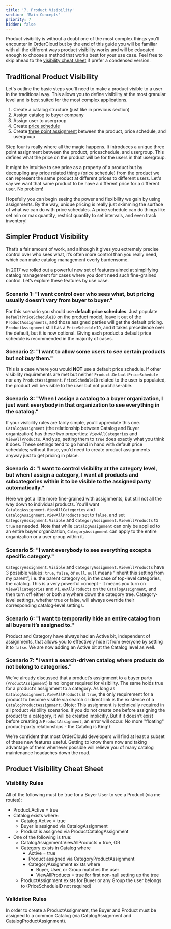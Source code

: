 ```yaml
---
title: '7. Product Visibility'
section: 'Main Concepts'
priority: 7
hidden: false
---
```


Product visibility is without a doubt one of the most complex things you'll encounter in OrderCloud but by the end of this guide you will be familiar with all the different ways product visibility works and will be educated enough to choose a method that works best for your use case. Feel free to skip ahead to the [visibility cheat sheet](#product-visibility-cheat-sheet) if prefer a condensed version.

## Traditional Product Visibility

Let's outline the basic steps you'll need to make a product visible to a user in the traditional way. This allows you to define visibility at the most granular level and is best suited for the most complex applications.

1. Create a catalog structure (just like in previous section)
2. Assign catalog to buyer company
3. Assign user to usergroup
4. Create [price schedule](TODO:link-to-api-reference)
5. Create [three point assignment](TODO:link-to-method) between the product, price schedule, and usergroup

Step four is really where all the magic happens. It introduces a unique three point assignment between the product, priceschedule, and usergroup. This defines what the price on the product will be for the users in that usergroup.

<!-- [TODO:link-to-image] -->

It might be intuitive to see price as a property of a product but by decoupling any price related things (price schedule) from the product we can represent the same product at different prices to different users. Let's say we want that same product to be have a different price for a different user. No problem!

<!-- [TODO:image-with-sameproduct-two-prices] -->

Hopefully you can begin seeing the power and flexibility we gain by using assignments. By the way, unique pricing is really just skimming the surface of what we can do with price schedules. A price schedule can do things like set min or max quantity, restrict quantity to set intervals, and even track inventory!

## Simpler Product Visibility

That’s a fair amount of work, and although it gives you extremely precise control over who sees what, it’s often more control than you really need, which can make catalog management overly burdensome.

In 2017 we rolled out a powerful new set of features aimed at simplifying catalog management for cases where you don’t need such fine-grained control. Let’s explore these features by use case.

### Scenario 1: "I want control over who sees what, but pricing usually doesn’t vary from buyer to buyer."

For this scenario you should use **default price schedules**. Just populate `DefaultPriceScheduleID` on the product model, leave it out of the `ProductAssignments`, and those assigned parties will get the default pricing. `ProductAssignment` still has a `PriceScheduleID`, and it takes precedence over the default, but it is now optional. Giving each product a default price schedule is recommended in the majority of cases.

### Scenario 2: "I want to allow some users to _see_ certain products but not _buy_ them."

This is a case where you would **NOT** use a default price schedule. If other visibility requirements are met but neither `Product.DefaultPriceSchedule` nor any `ProductAssignment.PriceScheduleID` related to the user is populated, the product will be visible to the user but not purchase-able.

### Scenario 3: "When I assign a catalog to a buyer organization, I just want everybody in that organization to see everything in the catalog."

If your visibility rules are fairly simple, you’ll appreciate this one. `CatalogAssignment` (the relationship between Catalog and Buyer organization) has these two properties: `ViewAllCategories` and `ViewAllProducts`. And yup, setting them to `true` does exactly what you think it does. These settings tend to go hand in hand with default price schedules; without those, you'd need to create product assignments anyway just to get pricing in place.

### Scenario 4: "I want to control visibility at the category level, but when I assign a category, I want all products and subcategories within it to be visible to the assigned party automatically."

Here we get a little more fine-grained with assignments, but still not all the way down to individual products. You’ll want `CatalogAssignment.ViewAllCategories` and `CatalogAssignment.ViewAllProducts` set to `false`, and set `CategoryAssignment.Visible` and `CategoryAssignment.ViewAllProducts` to `true` as needed. Note that while `CatalogAssignment` can only be applied to an entire buyer organization, `CategoryAssignment` can apply to the entire organization or a user group within it.

### Scenario 5: "I want everybody to see everything except a specific category."

`CategoryAssignment.Visible` and `CategoryAssignment.ViewAllProducts` have 3 possible values: `true`, `false`, or `null`. `null` means “inherit this setting from my parent”, i.e. the parent category or, in the case of top-level categories, the catalog. This is a very powerful concept - it means you turn on `ViewAllCategories` and `Vi.ewAllProducts` on the `CatalogAssignment`, and then turn off either or both anywhere down the category tree. Category-level settings, whether true or false, will always override their corresponding catalog-level settings.

### Scenario 6: "I want to temporarily hide an entire catalog from all buyers it’s assigned to."

Product and Category have always had an Active bit, independent of assignments, that allows you to effectively hide it from everyone by setting it to `false`. We are now adding an Active bit at the Catalog level as well.

### Scenario 7: "I want a search-driven catalog where products do not belong to categories."

We’ve already discussed that a product’s assignment to a buyer party (`ProductAssignment`) is no longer required for visibility. The same holds true for a product’s assignment to a category. As long as `CatalogAssignment.ViewAllProducts` is `true`, the only requirement for a product to become visible via search or direct link is the existence of a `CatalogProductAssignment`. (Note: This assignment is technically required in all product visibility scenarios. If you do not create one before assigning the product to a category, it will be created implicitly. But if it doesn’t exist before creating a `ProductAssignment`, an error will occur. No more "floating" product-party relationships - the Catalog is King!)

We're confident that most OrderClould developers will find at least a subset of these new features useful. Getting to know them now and taking advantage of them whenever possible will relieve you of many catalog maintenance headaches down the road.

## Product Visibility Cheat Sheet

### Visibility Rules

All of the following must be true for a Buyer User to see a Product (via me routes):

- Product.Active = true
- Catalog exists where:
  - Catalog.Active = true
  - Buyer is assigned via CatalogAssignment
  - Product is assigned via ProductCatalogAssignment
- One of the following is true:
  - CatalogAssignment.ViewAllProducts = true, OR
  - Category exists in Catalog where
    - Active = true
    - Product assigned via CategoryProductAssignment
    - CategoryAssignment exists where
      - Buyer, User, or Group matches the user
      - ViewAllProducts = true for first non-null setting up the tree
  - ProductAssignment exists for Buyer or any Group the user belongs to (PriceScheduleID not required)

### Validation Rules

In order to create a ProductAssignment, the Buyer and Product must be assigned to a common Catalog (via CatalogAssignment and CatalogProductAssignment).
